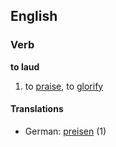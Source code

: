 ==English==
===Verb===
'''to laud'''
# to [[praise]], to [[glorify]]
====Translations====
*German: [[preisen]] (1)